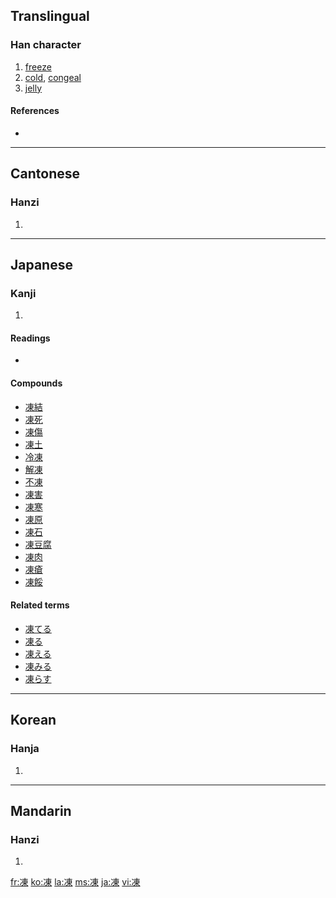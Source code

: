 {{also|冻}}
==Translingual==

===Han character===
{{Han char|rn=15|rad=冫|as=08|sn=10|four=3519<sub>6</sub>|canj=戈一木田 (IMDW)}}

# [[freeze]]
# [[cold]], [[congeal]]
# [[jelly]]

====References====
* {{Han ref|kx=0132.460|dkj=01670|dj=0297.020|hdz=10298.070|uh=51CD|ud=20941|bh=ADE1|bd=44513}}

----

==Cantonese==

===Hanzi===
{{yue-hanzi|jyut=|y=dung1, dung3}}

# {{defn|Cantonese}}

----

==Japanese==

===Kanji===
{{ja-kanji|grade=c|rs=冫}}

# {{defn|Japanese}}

====Readings====
* {{ja-readings|on=[[とう]] ([[tō]])|kun=[[こおる]] ([[凍る]], [[kōru]]), [[こごえる]] ([[凍える]], [[kogoeru]])}}

====Compounds====
* [[凍結]]
* [[凍死]]
* [[凍傷]]
* [[凍土]]
* [[冷凍]]
* [[解凍]]
* [[不凍]]
* [[凍害]]
* [[凍寒]]
* [[凍原]]
* [[凍石]]
* [[凍豆腐]]
* [[凍肉]]
* [[凍瘡]]
* [[凍餒]]

====Related terms====
* [[凍てる]]
* [[凍る]]
* [[凍える]]
* [[凍みる]]
* [[凍らす]]

----

==Korean==

===Hanja===
{{ko-hanja|hangeul=동|rv=dong|mr=tong}}

# {{defn|Korean}}

----

==Mandarin==

===Hanzi===
{{cmn-hanzi|sim=冻|pin=[[dòng]] ([[dong4]])|wg=tung<sup>4</sup>}}

# {{defn|Mandarin}}

[[fr:凍]]
[[ko:凍]]
[[la:凍]]
[[ms:凍]]
[[ja:凍]]
[[vi:凍]]